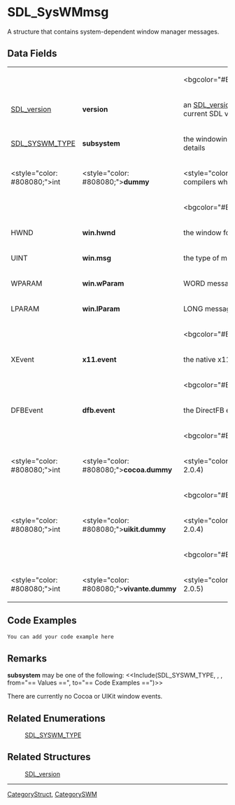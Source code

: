 
= SDL_SysWMmsg =
A structure that contains system-dependent window manager messages.


== Data Fields ==
{|
|
|
|<bgcolor="#EDEDED">''All Subsystems''
|-
|[[SDL_version]]
|'''version'''
|an [[SDL_version]] structure that contains the current SDL version
|-
|[[SDL_SYSWM_TYPE]]
|'''subsystem'''
|the windowing system type; see [[#Remarks|Remarks]] for details
|-
|<style="color: #808080;">int
|<style="color: #808080;">'''dummy'''
|<style="color: #808080;">unused (to help compilers when no specific system is available)
|-
|
|
|<bgcolor="#EDEDED">''SDL_SYSWM_WINDOWS''
|-
|HWND
|'''win.hwnd'''
|the window for the message
|-
|UINT
|'''win.msg'''
|the type of message
|-
|WPARAM
|'''win.wParam'''
|WORD message parameter
|-
|LPARAM
|'''win.lParam'''
|LONG message parameter
|-
|
|
|<bgcolor="#EDEDED">''SDL_SYSWM_X11''
|-
|XEvent
|'''x11.event'''
|the native x11 event structure
|-
|
|
|<bgcolor="#EDEDED">''SDL_SYSWM_DIRECTFB''
|-
|DFBEvent
|'''dfb.event'''
|the DirectFB event
|-
|
|
|<bgcolor="#EDEDED">''SDL_SYSWM_COCOA''
|-
|<style="color: #808080;">int
|<style="color: #808080;">'''cocoa.dummy'''
|<style="color: #808080;">unused (>= SDL 2.0.4)
|-
|
|
|<bgcolor="#EDEDED">''SDL_SYSWM_UIKIT''
|-
|<style="color: #808080;">int
|<style="color: #808080;">'''uikit.dummy'''
|<style="color: #808080;">unused (>= SDL 2.0.4)
|-
|
|
|<bgcolor="#EDEDED">''SDL_SYSWM_VIVANTE''
|-
|<style="color: #808080;">int
|<style="color: #808080;">'''vivante.dummy'''
|<style="color: #808080;">unused (>= SDL 2.0.5)
|}

== Code Examples ==
<syntaxhighlight lang='c++'>
You can add your code example here
</syntaxhighlight>

== Remarks ==
'''subsystem''' may be one of the following:
<<Include(SDL_SYSWM_TYPE, , , from="== Values ==", to="== Code Examples ==")>>

There are currently no Cocoa or UIKit window events.

== Related Enumerations ==
:[[SDL_SYSWM_TYPE]]

== Related Structures ==
:[[SDL_version]]

----
[[CategoryStruct]], [[CategorySWM]]
